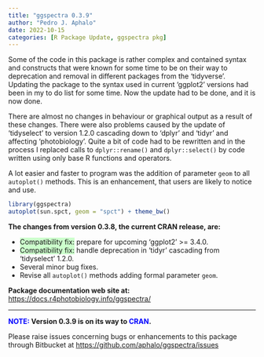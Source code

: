 ```yaml
---
title: "ggspectra 0.3.9"
author: "Pedro J. Aphalo"
date: 2022-10-15
categories: [R Package Update, ggspectra pkg]
---
```


Some of the code in this package is rather complex and contained syntax and constructs that were known for some time to be on their way to deprecation and removal in different packages from the 'tidyverse'. Updating the package to the syntax used in current 'ggplot2' versions had been in my to do list for some time. Now the update had to be done, and it is now done.

There are almost no changes in behaviour or graphical output as a result of these changes. There were also problems caused by the update of 'tidyselect' to version 1.2.0 cascading down to 'dplyr' and 'tidyr' and affecting 'photobiology'. Quite a bit of code had to be rewritten and in the process I replaced calls to `dplyr::rename()` and `dplyr::select()` by code written using only base R functions and operators.

A lot easier and faster to program was the addition of parameter `geom` to all `autoplot()` methods. This is an enhancement, that users are likely to notice and use.

```r
library(ggspectra)
autoplot(sun.spct, geom = "spct") + theme_bw()

```

<strong>The changes from version 0.3.8, the current CRAN release, are:</strong>

<ul>

<li>[Compatibility fix:]{style="background-color: #ccffcc;"} prepare for upcoming 'ggplot2' \>= 3.4.0.</li>

<li>[Compatibility fix:]{style="background-color: #ccffcc;"} handle deprecation in 'tidyr' cascading from 'tidyselect' 1.2.0.</li>

<li>Several minor bug fixes.</li>

<li>Revise all `autoplot()` methods adding formal parameter `geom`.</li>

</ul>

<strong>Package documentation web site at:</strong><a href="https://docs.r4photobiology.info/ggspectra/"> https://docs.r4photobiology.info/ggspectra/</a>

<hr />

<strong>[NOTE:]{style="color: #0000ff;"} Version 0.3.9 is on its way to [CRAN]{style="color: #0000ff;"}. </strong>

Please raise issues concerning bugs or enhancements to this package through Bitbucket at <a href="https://github.com/aphalo/ggspectra/issues">https://github.com/aphalo/ggspectra/issues</a>
